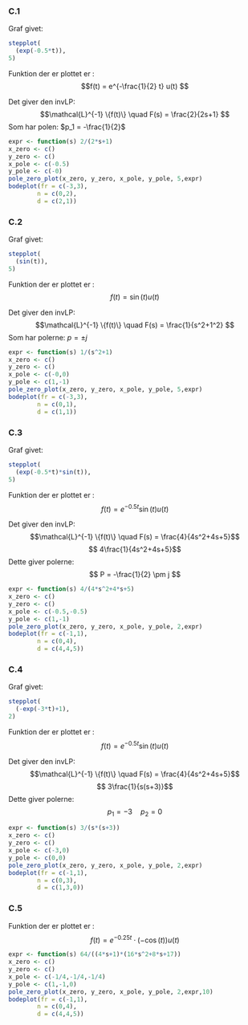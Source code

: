 ### C.1

Graf givet:

```r
stepplot(
  (exp(-0.5*t)),
5)
```

Funktion der er plottet er : $$f(t) = e^{-\frac{1}{2} t} u(t) $$

Det giver den invLP:
$$\mathcal{L}^{-1} \{f(t)\} \quad F(s) =  \frac{2}{2s+1} $$
Som har polen: $p_1 = -\frac{1}{2}$

```r
expr <- function(s) 2/(2*s+1)
x_zero <- c()
y_zero <- c()
x_pole <- c(-0.5)
y_pole <- c(-0)
pole_zero_plot(x_zero, y_zero, x_pole, y_pole, 5,expr)
bodeplot(fr = c(-3,3),
        n = c(0,2),
        d = c(2,1))
```

### C.2

Graf givet:

```r
stepplot(
  (sin(t)),
5)
```

Funktion der er plottet er : $$f(t) =\sin(t) u(t) $$

Det giver den invLP:
$$\mathcal{L}^{-1} \{f(t)\} \quad F(s) =  \frac{1}{s^2+1^2} $$
Som har polerne: $p = \pm j$

```r
expr <- function(s) 1/(s^2+1)
x_zero <- c()
y_zero <- c()
x_pole <- c(-0,0)
y_pole <- c(1,-1)
pole_zero_plot(x_zero, y_zero, x_pole, y_pole, 5,expr)
bodeplot(fr = c(-3,3),
        n = c(0,1),
        d = c(1,1))

```

### C.3

Graf givet:

```r
stepplot(
  (exp(-0.5*t)*sin(t)),
5)
```

Funktion der er plottet er : $$f(t) =e^{-0.5t} \sin(t) u(t) $$

Det giver den invLP:
$$\mathcal{L}^{-1} \{f(t)\} \quad F(s) =  \frac{4}{4s^2+4s+5}$$
$$ 4\frac{1}{4s^2+4s+5}$$
Dette giver polerne:
$$ P = -\frac{1}{2} \pm j $$

```r
expr <- function(s) 4/(4*s^2+4*s+5)
x_zero <- c()
y_zero <- c()
x_pole <- c(-0.5,-0.5)
y_pole <- c(1,-1)
pole_zero_plot(x_zero, y_zero, x_pole, y_pole, 2,expr)
bodeplot(fr = c(-1,1),
        n = c(0,4),
        d = c(4,4,5))
```

### C.4

Graf givet:

```r

stepplot(
  (-exp(-3*t)+1),
2)
```

Funktion der er plottet er : $$f(t) =e^{-0.5t} \sin(t) u(t) $$

Det giver den invLP:
$$\mathcal{L}^{-1} \{f(t)\} \quad F(s) =  \frac{4}{4s^2+4s+5}$$
$$ 3\frac{1}{s(s+3)}$$
Dette giver polerne:
$$ p_1 = -3 \quad p_2 = 0 $$

```r
expr <- function(s) 3/(s*(s+3))
x_zero <- c()
y_zero <- c()
x_pole <- c(-3,0)
y_pole <- c(0,0)
pole_zero_plot(x_zero, y_zero, x_pole, y_pole, 2,expr)
bodeplot(fr = c(-1,1),
        n = c(0,3),
        d = c(1,3,0))
```

### C.5

Funktion der er plottet er : $$f(t) =e^{-0.25t} \cdot (-\cos(t)) u(t) $$
<!-- 
Det giver den invLP:
$$ \frac{4}{4s^2+4s+5}$$
$$ 4\frac{1}{4s^2+4s+5}$$
Dette giver polerne:
$$ P = -\frac{1}{2} \pm j $$ -->

```r
expr <- function(s) 64/((4*s+1)*(16*s^2+8*s+17))
x_zero <- c()
y_zero <- c()
x_pole <- c(-1/4,-1/4,-1/4)
y_pole <- c(1,-1,0)
pole_zero_plot(x_zero, y_zero, x_pole, y_pole, 2,expr,10)
bodeplot(fr = c(-1,1),
        n = c(0,4),
        d = c(4,4,5))
```

